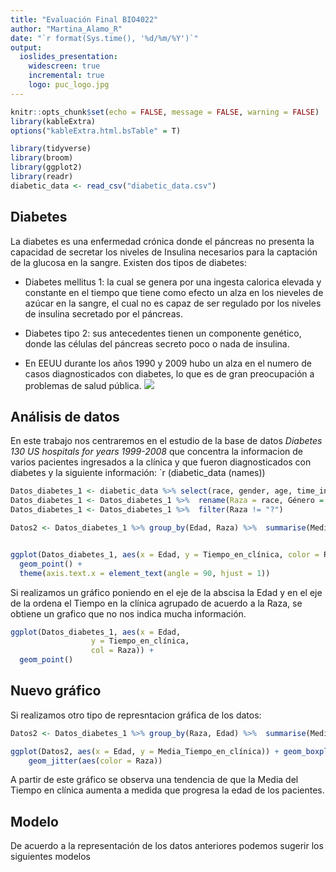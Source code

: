 ```yaml
---
title: "Evaluación Final BIO4022"
author: "Martina_Alamo_R"
date: "`r format(Sys.time(), '%d/%m/%Y')`"
output:
  ioslides_presentation:
    widescreen: true
    incremental: true
    logo: puc_logo.jpg
---
```


```r
knitr::opts_chunk$set(echo = FALSE, message = FALSE, warning = FALSE)
library(kableExtra)
options("kableExtra.html.bsTable" = T) 
```


```r
library(tidyverse)
library(broom)
library(ggplot2)
library(readr)
diabetic_data <- read_csv("diabetic_data.csv")
```
## Diabetes

La diabetes es una enfermedad crónica donde el páncreas no presenta la capacidad de secretar los niveles de Insulina necesarios para la captación de la glucosa en la sangre. Existen dos tipos de diabetes:

- Diabetes mellitus 1: la cual se genera por una ingesta calorica elevada y constante en el tiempo que tiene como efecto un alza en los nieveles de azúcar en la sangre, el cual no es capaz de ser regulado por los niveles de insulina secretado por el páncreas. 

- Diabetes tipo 2: sus antecedentes tienen un componente genético, donde las células del páncreas secreto poco o nada de insulina.
  
- En EEUU durante los años 1990 y 2009 hubo un alza en el numero de casos diagnosticados con diabetes, lo que es de gran preocupación a problemas de salud pública.
 ![](imagen2.jpg) 
 
## Análisis de datos
En este trabajo nos centraremos en el estudio de la base de datos  *Diabetes 130 US hospitals for years 1999-2008* que concentra la informacion de varios pacientes ingresados a la clínica y que fueron diagnosticados con diabetes y la siguiente información: `r (diabetic_data (names)) 

```r
Datos_diabetes_1 <- diabetic_data %>% select(race, gender, age, time_in_hospital, num_lab_procedures, num_procedures, num_medications, max_glu_serum)
Datos_diabetes_1 <- Datos_diabetes_1 %>%  rename(Raza = race, Género = gender, Edad = age, Tiempo_en_clínica = time_in_hospital, número_procedimientos_lab = num_lab_procedures, número_procedimientos = num_procedures, número_medicamentos = num_medications, Máximo_glucosa_sérica = max_glu_serum )
Datos_diabetes_1 <- Datos_diabetes_1 %>%  filter(Raza != "?")

Datos2 <- Datos_diabetes_1 %>% group_by(Edad, Raza) %>%  summarise(Media_Tiempo_en_clínica = mean(Tiempo_en_clínica),  Número_procedimientos_lab = mean(número_procedimientos_lab), Número_procedimientos = mean(número_procedimientos), Número_medicamentos = mean(número_medicamentos))


ggplot(Datos_diabetes_1, aes(x = Edad, y = Tiempo_en_clínica, color = Raza, group = Raza)) +
  geom_point() + 
  theme(axis.text.x = element_text(angle = 90, hjust = 1))
```

Si realizamos un gráfico poniendo en el eje de la abscisa la Edad y en el eje de la ordena el Tiempo en la clínica agrupado de acuerdo a la Raza, se obtiene un grafico que no nos indica mucha información.
```r
ggplot(Datos_diabetes_1, aes(x = Edad, 
                  y = Tiempo_en_clínica, 
                  col = Raza)) +
  geom_point() 
```

## Nuevo gráfico
Si realizamos otro tipo de represntacion gráfica de los datos: 
```r
Datos2 <- Datos_diabetes_1 %>% group_by(Raza, Edad) %>%  summarise(Media_Tiempo_en_clínica = mean(Tiempo_en_clínica),  Número_procedimientos_lab = mean(número_procedimientos_lab), Número_procedimientos = mean(número_procedimientos), Número_medicamentos = mean(número_medicamentos))

ggplot(Datos2, aes(x = Edad, y = Media_Tiempo_en_clínica)) + geom_boxplot() + 
    geom_jitter(aes(color = Raza))
```

A partir de este gráfico se observa una tendencia de que la Media del Tiempo en clínica aumenta a medida que progresa la edad de los pacientes.

## Modelo

De acuerdo a la representación de los datos anteriores podemos sugerir los siguientes modelos

